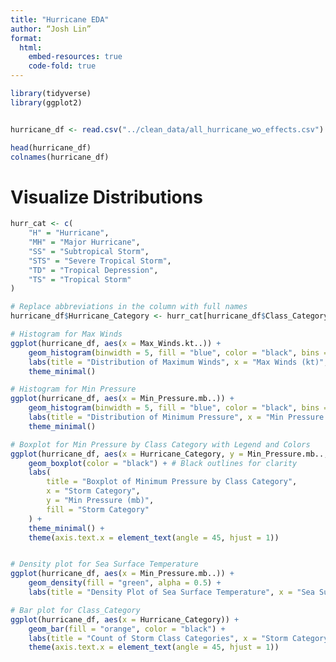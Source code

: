 ```yaml
---
title: "Hurricane EDA"
author: “Josh Lin”
format: 
  html:
    embed-resources: true
    code-fold: true
---
```



```r
library(tidyverse)
library(ggplot2)


hurricane_df <- read.csv("../clean_data/all_hurricane_wo_effects.csv")

head(hurricane_df)
colnames(hurricane_df)
```
# Visualize Distributions
```r
hurr_cat <- c(
    "H" = "Hurricane",
    "MH" = "Major Hurricane",
    "SS" = "Subtropical Storm",
    "STS" = "Severe Tropical Storm",
    "TD" = "Tropical Depression",
    "TS" = "Tropical Storm"
)

# Replace abbreviations in the column with full names
hurricane_df$Hurricane_Category <- hurr_cat[hurricane_df$Class_Category]

# Histogram for Max Winds
ggplot(hurricane_df, aes(x = Max_Winds.kt..)) +
    geom_histogram(binwidth = 5, fill = "blue", color = "black", bins = 50) +
    labs(title = "Distribution of Maximum Winds", x = "Max Winds (kt)", y = "Frequency") +
    theme_minimal()

# Histogram for Min Pressure
ggplot(hurricane_df, aes(x = Min_Pressure.mb..)) +
    geom_histogram(binwidth = 5, fill = "blue", color = "black", bins = 50) +
    labs(title = "Distribution of Minimum Pressure", x = "Min Pressure (mb)", y = "Frequency") +
    theme_minimal()

# Boxplot for Min Pressure by Class Category with Legend and Colors
ggplot(hurricane_df, aes(x = Hurricane_Category, y = Min_Pressure.mb.., fill = Class_Category)) +
    geom_boxplot(color = "black") + # Black outlines for clarity
    labs(
        title = "Boxplot of Minimum Pressure by Class Category",
        x = "Storm Category",
        y = "Min Pressure (mb)",
        fill = "Storm Category"
    ) +
    theme_minimal() +
    theme(axis.text.x = element_text(angle = 45, hjust = 1))


# Density plot for Sea Surface Temperature
ggplot(hurricane_df, aes(x = Min_Pressure.mb..)) +
    geom_density(fill = "green", alpha = 0.5) +
    labs(title = "Density Plot of Sea Surface Temperature", x = "Sea Surface Temperature (°C)", y = "Density")

# Bar plot for Class_Category
ggplot(hurricane_df, aes(x = Hurricane_Category)) +
    geom_bar(fill = "orange", color = "black") +
    labs(title = "Count of Storm Class Categories", x = "Storm Category", y = "Count") +
    theme(axis.text.x = element_text(angle = 45, hjust = 1))

```